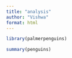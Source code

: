 ```yaml
---
title: "analysis"
author: "Vishwa"
format: html
---
```

```r
library(palmerpenguins)

summary(penguins)
```